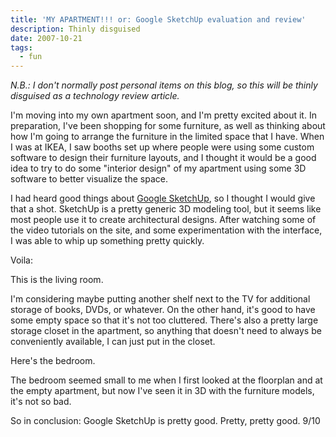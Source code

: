 ```yaml
---
title: 'MY APARTMENT!!! or: Google SketchUp evaluation and review'
description: Thinly disguised
date: 2007-10-21
tags:
  - fun
---
```


_N.B.: I don't normally post personal items on this blog, so this will be thinly disguised as a technology review article._  
  
I'm moving into my own apartment soon, and I'm pretty excited about it. In preparation, I've been shopping for some furniture, as well as thinking about how I'm going to arrange the furniture in the limited space that I have. When I was at IKEA, I saw booths set up where people were using some custom software to design their furniture layouts, and I thought it would be a good idea to try to do some "interior design" of my apartment using some 3D software to better visualize the space.  
  
I had heard good things about [Google SketchUp](http://google.com/sketchup), so I thought I would give that a shot. SketchUp is a pretty generic 3D modeling tool, but it seems like most people use it to create architectural designs. After watching some of the video tutorials on the site, and some experimentation with the interface, I was able to whip up something pretty quickly.  
  
Voila:

<BlogImage src="sketchup1.jpg" alt="sketchup1" />

<BlogImage src="sketchup2.jpg" alt="sketchup2" />

This is the living room.  

<BlogImage src="sketchup3.jpg" alt="sketchup3" />

<BlogImage src="sketchup4.jpg" alt="sketchup4" />
   
I'm considering maybe putting another shelf next to the TV for additional storage of books, DVDs, or whatever. On the other hand, it's good to have some empty space so that it's not too cluttered. There's also a pretty large storage closet in the apartment, so anything that doesn't need to always be conveniently available, I can just put in the closet.  
  
Here's the bedroom.  

<BlogImage src="sketchup5.jpg" alt="sketchup5" />

<BlogImage src="sketchup6.jpg" alt="sketchup6" />
 
The bedroom seemed small to me when I first looked at the floorplan and at the empty apartment, but now I've seen it in 3D with the furniture models, it's not so bad.  
  
So in conclusion: Google SketchUp is pretty good. Pretty, pretty good. 9/10  
  